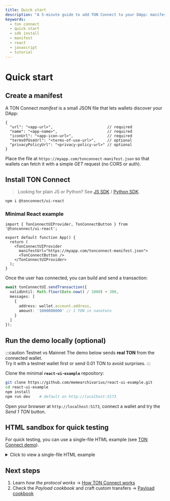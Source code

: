 ```yaml
---
title: Quick start
description: "A 5-minute guide to add TON Connect to your DApp: manifest, SDK install and first 1 TON transfer."
keywords:
  - ton connect
  - quick start
  - sdk install
  - manifest
  - react
  - javascript
  - tutorial
---
```



# Quick start

## Create a manifest

A TON Connect *manifest* is a small JSON file that lets wallets discover your DApp:

```jsonc
{
  "url": "<app-url>",                        // required
  "name": "<app-name>",                      // required
  "iconUrl": "<app-icon-url>",               // required
  "termsOfUseUrl": "<terms-of-use-url>",     // optional
  "privacyPolicyUrl": "<privacy-policy-url>" // optional
}
```

Place the file at `https://myapp.com/tonconnect-manifest.json` so that wallets can fetch it with a simple *GET* request (no CORS or auth).  


## Install TON Connect

> Looking for plain JS or Python? See [JS SDK](/v3/guidelines/ton-connect/frameworks/web) / [Python SDK](/v3/guidelines/ton-connect/frameworks/python).

```bash
npm i @tonconnect/ui-react
```

### Minimal React example

```tsx title="App.tsx"
import { TonConnectUIProvider, TonConnectButton } from '@tonconnect/ui-react';

export default function App() {
  return (
    <TonConnectUIProvider
      manifestUrl="https://myapp.com/tonconnect-manifest.json">
      <TonConnectButton />
    </TonConnectUIProvider>
  );
}
```

Once the user has connected, you can build and send a transaction:

```ts
await tonConnectUI.sendTransaction({
  validUntil: Math.floor(Date.now() / 1000) + 300,
  messages: [
    {
      address: wallet.account.address,
      amount: '1000000000' // 1 TON in nanotons 
    }
  ]
});
```

## Run the demo locally (optional)

:::caution Testnet vs Mainnet
The demo below sends **real TON** from the connected wallet.<br/>
Try it with a testnet wallet first or send 0.01 TON to avoid surprises.
:::

Clone the minimal **`react-ui-example`** repository:

```bash
git clone https://github.com/memearchivarius/react-ui-example.git
cd react-ui-example
npm install
npm run dev    # default on http://localhost:5173
```

Open your browser at `http://localhost:5173`, connect a wallet and try the *Send 1 TON* button.

## HTML sandbox for quick testing

For quick testing, you can use a single-file HTML example (see [TON Connect demo](https://ton-connect.github.io/demo-dapp-with-react-ui/)).

<details>
  <summary>Click to view a single-file HTML example</summary>

```html title="index.html"
<!DOCTYPE html>
<html lang="en">
<head>
  <meta charset="UTF-8" />
  <title>TON Connect sandbox</title>
  <script src="https://unpkg.com/@tonconnect/ui@latest/dist/tonconnect-ui.min.js"></script>
</head>
<body>
  <div id="ton-connect"></div>
  <button id="send" disabled>Send 1 TON</button>
  <script>
    const ui = new TON_CONNECT_UI.TonConnectUI({
      manifestUrl: 'https://ton-connect.github.io/demo-dapp-with-react-ui/tonconnect-manifest.json',
      buttonRootId: 'ton-connect'
    });
    ui.onStatusChange(w => document.getElementById('send').disabled = !w);
    document.getElementById('send').onclick = async () => {
      await ui.sendTransaction({
        validUntil: Math.floor(Date.now()/1000)+300,
        messages:[{address: ui.account.address, amount: '1000000000'}]
      });
    };
  </script>
</body>
</html>
```

</details>

## Next steps
1. Learn *how the protocol works* → [How TON Connect works](/v3/guidelines/ton-connect/overview#how-ton-connect-works)  
2. Check the *Payload cookbook* and craft custom transfers → [Payload cookbook](/v3/guidelines/ton-connect/cookbook/ton-transfer)

<Feedback />
